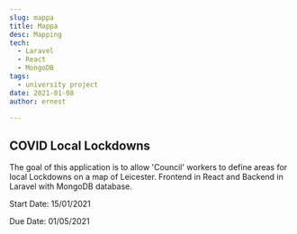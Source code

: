 ```yaml
---
slug: mappa
title: Mappa
desc: Mapping 
tech:
  - Laravel
  - React
  - MongoDB
tags:
  - university project
date: 2021-01-08
author: ernest

---
```


## COVID Local Lockdowns

The goal of this application is to allow 'Council' workers to define areas for local Lockdowns on a map of Leicester.
Frontend in React and Backend in Laravel with MongoDB database.


Start Date: 15/01/2021

Due Date: 01/05/2021
